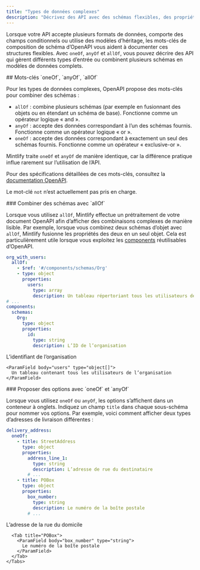 ```yaml
---
title: "Types de données complexes"
description: "Décrivez des API avec des schémas flexibles, des propriétés optionnelles et plusieurs formats de données à l’aide des mots-clés `oneOf`, `anyOf` et `allOf`"
---
```


Lorsque votre API accepte plusieurs formats de données, comporte des champs conditionnels ou utilise des modèles d’héritage, les mots-clés de composition de schéma d’OpenAPI vous aident à documenter ces structures flexibles. Avec `oneOf`, `anyOf` et `allOf`, vous pouvez décrire des API qui gèrent différents types d’entrée ou combinent plusieurs schémas en modèles de données complets.

<div id="oneof-anyof-allof-keywords">
  ## Mots-clés `oneOf`, `anyOf`, `allOf`
</div>

Pour les types de données complexes, OpenAPI propose des mots-clés pour combiner des schémas :

* `allOf` : combine plusieurs schémas (par exemple en fusionnant des objets ou en étendant un schéma de base). Fonctionne comme un opérateur logique « and ».
* `anyOf` : accepte des données correspondant à l’un des schémas fournis. Fonctionne comme un opérateur logique « or ».
* `oneOf` : accepte des données correspondant à exactement un seul des schémas fournis. Fonctionne comme un opérateur « exclusive-or ».

<Warning>Mintlify traite `oneOf` et `anyOf` de manière identique, car la différence pratique influe rarement sur l’utilisation de l’API.</Warning>

Pour des spécifications détaillées de ces mots-clés, consultez la [documentation OpenAPI](https://swagger.io/docs/specification/data-models/oneof-anyof-allof-not/).

<Info>Le mot-clé `not` n’est actuellement pas pris en charge.</Info>

<div id="combining-schemas-with-allof">
  ### Combiner des schémas avec `allOf`
</div>

Lorsque vous utilisez `allOf`, Mintlify effectue un prétraitement de votre document OpenAPI afin d’afficher des combinaisons complexes de manière lisible. Par exemple, lorsque vous combinez deux schémas d’objet avec `allOf`, Mintlify fusionne les propriétés des deux en un seul objet. Cela est particulièrement utile lorsque vous exploitez les [components](https://swagger.io/docs/specification/components/) réutilisables d’OpenAPI.

```yaml
org_with_users:
  allOf:
    - $ref: '#/components/schemas/Org'
    - type: object
      properties:
        users:
          type: array
          description: Un tableau répertoriant tous les utilisateurs de l’organisation
# ...
components:
  schemas:
    Org:
      type: object
      properties:
        id:
          type: string
          description: L’ID de l’organisation
```

<ParamField body="org_with_users" type="object">
  <Expandable>
    <ParamField body="id" type="string">
      L’identifiant de l’organisation
    </ParamField>

    <ParamField body="users" type="object[]">
      Un tableau contenant tous les utilisateurs de l’organisation
    </ParamField>
  </Expandable>
</ParamField>

<div id="providing-options-with-oneof-and-anyof">
  ### Proposer des options avec `oneOf` et `anyOf`
</div>

Lorsque vous utilisez `oneOf` ou `anyOf`, les options s’affichent dans un conteneur à onglets. Indiquez un champ `title` dans chaque sous-schéma pour nommer vos options. Par exemple, voici comment afficher deux types d’adresses de livraison différentes :

```yaml
delivery_address:
  oneOf:
    - title: StreetAddress
      type: object
      properties:
        address_line_1:
          type: string
          description: L’adresse de rue du destinataire
        # ...
    - title: POBox
      type: object
      properties:
        box_number:
          type: string
          description: Le numéro de la boîte postale
        # ...
```

<ParamField body="delivery_address" type="object">
  <div className="mt-4 rounded-xl border border-gray-100 px-4 pb-4 pt-2 dark:border-white/10">
    <Tabs>
      <Tab title="StreetAddress">
        <ParamField body="address_line_1" type="string">
          L’adresse de la rue du domicile
        </ParamField>
      </Tab>

      <Tab title="POBox">
        <ParamField body="box_number" type="string">
          Le numéro de la boîte postale
        </ParamField>
      </Tab>
    </Tabs>
  </div>
</ParamField>